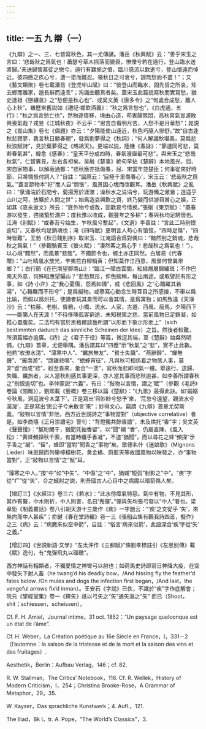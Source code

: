 ```yaml
---
---
---
```

title: 一五 九 辯（一）
---




《九辯》之一、三、七皆寫秋色，其一尤傳誦。潘岳《秋興賦》云：“善乎宋玉之言曰：‘悲哉秋之爲氣也！蕭瑟兮草木摇落而變衰，憭慄兮若在遠行，登山臨水送將歸。’夫送歸懷慕徒之戀兮，遠行有羈旅之憤，臨川感流以歎逝兮，登山懷遠而悼近。彼四慼之疚心兮，遭一塗而難忍。嗟秋日之可衰兮，諒無愁而不盡！”；又《藝文類聚》卷七載潘岳《登虎牢山賦》曰：“彼登山而臨水，固先哲之所哀，矧去鄉而離家，邈長辭而遠乖”；洵識曲聽真者矣。蓋宋玉此篇貌寫秋而實寫愁，猶史達祖《戀繡衾》之“愁便是秋心也”、或吴文英《唐多令》之“何處合成愁，離人心上秋”。雖歷來舊説如《禮記·鄉飲酒義》：“秋之爲言愁也”，《白虎通，五行》：“秋之爲言愁亡也”，然物逐情移，境由心造，苟衷腸無悶，高秋爽氣豈遽敗興喪氣哉？戎昱《江城秋夜》不云乎：“思苦自看明月苦，人愁不是月華愁”；晁説之《嵩山集》卷七《偶題》亦云：“夕陽能使山遠近，秋色巧隨人慘舒。”故“自古逢秋悲寂寥，我言秋日勝春朝”，發爲劉夢得之《秋詞》；“何人解識秋堪美，莫爲悲秋浪賦詩”，見於葉夢得之《鷓鴣天》。更端以説，陸機《春詠》：“節運同可悲，莫若春氣甚”，韓愈《感春》：“皇天平分成四時，春氣漫誕最可悲”，與宋玉之“悲哉秋氣”，仁智異見，左右各袒矣。吴融《楚事》絶句早拈《楚辭》本地風光，屈、宋自家物事，以解蔽通郵：“悲秋應亦抵傷春，屈、宋當年並楚臣；何事從來好時節，只將惆悵付詞人？”自註：“屈原云：‘目極千里傷春心’，宋玉云：‘悲哉秋之爲氣。’”蓋言節物本“好”而人自“惆悵”，風景因心境而改觀耳。潘岳《秋興賦》之亂曰：“泉涌湍於石間兮，菊揚芳於涯澨；澡秋水之涓涓兮，玩游鯈之潎潎；逍遥乎山川之阿，放曠於人間之世”；始爲造哀興歎之資，終乃變而供游目賞心之娱，正如其《哀永逝文》所云：“匪外物兮或改，固歡哀兮情换。”張衡《東京賦》：“既春游以發生，啓諸蟄於潛户；度秋豫以收成，觀豐年之多稌”；春與秋均足騁懷也。江淹《别賦》：“或春苔兮始生，乍秋風兮蹔起”，《文選》李善註：“言此二時别恨逾切”，又春秋均足銷魂也；淹《四時賦》更明言人苟心有愴憶，“四時足傷”，“四時皆難”。王勃《秋日餞别序》取宋玉、江淹語合爲對偶曰：“黯然别之銷魂，悲哉秋之爲氣！”（參觀駱賓王《螢火賦》：“凄然客之爲心乎！悲哉秋之爲氣也！”），以心境“黯然”，而風景“悲哉”。不獨節令也，鄉土亦正同然。白居易《代春贈》：“山吐晴嵐水放光，辛夷花白柳梢黄；但知莫作江西意，風景何曾異帝鄉？”；白行簡《在巴南望郡南山》：“臨江一障白雲間，紅緑層層錦繡斑；不作巴南天外意，何殊昭應望驪山？”悲愁無形，侔色揣稱，每出兩途。或取譬於有形之事，如《詩·小弁》之“我心憂傷，惄焉如擣”，或《悲回風》之“心踊躍其若湯”，“心鞿羈而不形兮”；是爲擬物。或摹寫心動念生時耳目之所感接，不舉以爲比喻，而假以爲烘托，使讀者玩其景而可以會其情，是爲寓物；如馬致遠《天淨沙》云：“枯藤、老樹、昏鴉，小橋、流水、人家，古道、西風、瘦馬，夕陽西下——斷腸人在天涯！”不待侈陳孤客窮途、未知税駕之悲，當前風物已足銷凝，如推心置腹矣。二法均有當於黑格爾談藝所謂“以形而下象示形而上”（sich bestimmten dadurch das sinnliche Scheinen der Idee）之旨。然後者較難，所須篇幅亦逾廣。《詩》之《君子于役》等篇，微逗其端，至《楚辭》始粲然明備，《九辯》首章，尤便舉隅。潘岳謂其以“四蹙”示“秋氣”之“悲”，實不止此數。他若“收潦水清”、“薄寒中人”、“羈旅無友”、“貧士失職”、“燕辭歸”、“蟬無聲”、“雁南游”、“鵾雞悲鳴”、“蟋蟀宵征”，凡與秋可相係着之物態人事，莫非“蹙”而成“悲”，紛至沓來，彙合“一塗”，寫秋而悲即同氣一體。舉遠行、送歸、失職、羈旅者，以人當秋則感其事更深，亦人當其事而悲秋逾甚，如李善所謂春秋之“别恨逾切”也。李仲蒙説“六義”，有曰：“敍物以言情，謂之‘賦’”（參觀《毛詩》卷論《關雎》），劉熙載《藝概》卷三移以論《楚辭》：“《九歌》最得此訣。如‘嫋嫋兮秋風，洞庭波兮木葉下’，正是寫出‘目眇眇兮愁予’來，‘荒忽兮遠望，觀流水兮潺湲’，正是寫出‘思公子兮未敢言’來”；妙得文心。竊謂《九辯》首章尤契斯義。“敍物以言情”非他，西方近世説詩之“事物當對”（objective correlative）者是。如李商隱《正月崇讓宅》警句：“背燈獨共餘香語”，未及烘托“香”字；吴文英《聲聲慢》：“膩粉闌干，猶聞凭袖香留”，以“聞”襯 “香”，仍屬直陳，《風入松》：“黄蜂頻探秋千索，有當時纖手香凝”，不道“猶聞”，而以尋花之蜂“頻探”示手香之“凝”、“留”，蜂即“當對”聞香之“事物”矣。歌德名什《迷娘歌》（Mignons Lieder）味思歸而列舉檸檬樹花、黄金橘、蔚藍天等故國風物以映發之，亦“事物當對”，正“敍物以言情”之“賦”耳。

“薄寒之中人。”按“中”如“中矢”、“中傷”之“中”，猶蜮“短弧”射影之“中”。“疾”字從“疒”從“矢”，合之蜮射之説，則吾國古人心目中之病魔以暗箭傷人矣。

【增訂三】《水經注》卷三六《若水》：“此水傍瘴氣特惡。氣中有物，不見其形，其作有聱，中木則折，中人則害，名曰‘鬼彈’。”彈與矢均張弓發以“中人”者也。梁章鉅《制義叢話》卷八引胡天游十三歲作《疾》一字題云：“‘疾’之文從乎 ‘矢’，來無向而中人甚疾”；俞樾《春在堂詩編》卷一三《張船山集有觀我詩四首，擬作》之三《病》云：“病魔來似空中箭”，自註：“俗言‘病來似箭’，此語深合‘疾’字從‘矢’ 之義。”

【增訂四】《世説新語·文學》“左太沖作《三都賦》”條劉孝標註引《左思别傳》載《賦》逸句，有“鬼彈飛丸以礌礉”。

西方神話有相類者，不獨愛情之神彎弓以射也；如荷馬史詩即寫日神降大疫，在空中發矢下射人畜（he twang’d his deadly bow，/And hissing fly the feather’d fates below. /On mules and dogs the infection first began，/And last，the vengeful arrows fix’d inman）。王安石《字説》已佚，不識於“疾”字作底解會；阮元《揅經室集》卷一《釋矢》祇以弓矢之“矢”通矢溺之“矢” 而已（Shoot，shit；schiessen，scheissen）。

Cf. F. H. Amiel，Journal intime，31 oct. 1852：“Un paysage quelconque est un état de l’âme”.

Cf. H. Weber，La Création poétique au 16e Siécle en France，I，331－2（l’automne：la saison de la tristesse et de la mort et la saison des vins et des fruitages）.

Aesthetik，Berlin：Aufbau Verlag，146；cf. 82.

R. W. Stallman，The Critics’ Notebook，116. Cf. R. Wellek，History of Modern Criticism，I，254；Christina Brooke-Rose，A Grammar of Metaphor，29，35.

W. Kayser，Das sprachliche Kunstwerk；4. Aufl.，121.

The Iliad，Bk I，tr. A. Pope，“The World’s Classics”，3.